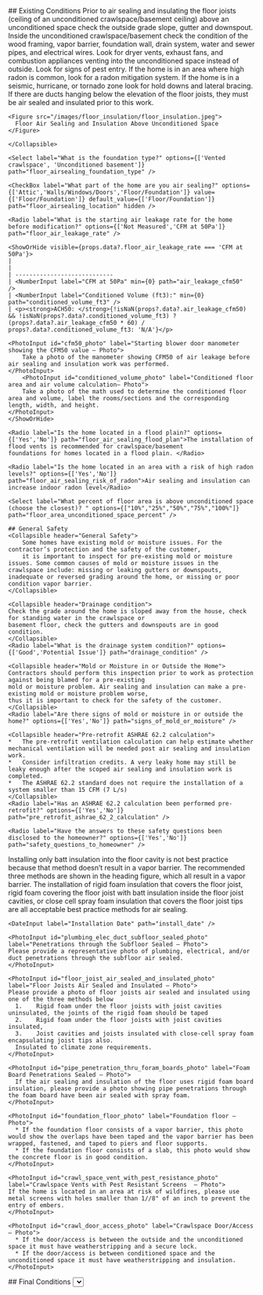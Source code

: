 <Tabs>

  <Tab eventKey="pre-installation" title="Pre-Installation">
    ## Existing Conditions
    <Collapsible header="Existing Conditions">
    Prior to air sealing and insulating the floor joists (ceiling of an unconditioned crawlspace/basement ceiling) above an 
    unconditioned space check the outside grade slope, gutter and downspout. Inside the unconditioned crawlspace/basement 
    check the condition of the wood framing, vapor barrier, foundation wall, drain system, water and sewer pipes, and 
    electrical wires. Look for dryer vents, exhaust fans, and combustion appliances venting into the unconditioned 
    space instead of outside. Look for signs of pest entry. If the home is in an area where high radon is common, 
    look for a radon mitigation system. If the home is in a seismic, hurricane, or tornado zone look for hold downs and 
    lateral bracing.  If there are ducts hanging below the elevation of the floor joists, they must be air sealed and 
    insulated prior to this work.

    <Figure src="/images/floor_insulation/floor_insulation.jpeg">
      Floor Air Sealing and Insulation Above Unconditioned Space
    </Figure>

    </Collapsible>

    <Select label="What is the foundation type?" options={['Vented crawlspace', 'Unconditioned basement']} path="floor_airsealing_foundation_type" />

    <CheckBox label="What part of the home are you air sealing?" options={['Attic','Walls/Windows/Doors','Floor/Foundation']} value={['Floor/Foundation']} default_value={['Floor/Foundation']} path="floor_airsealing_location" hidden />

    <Radio label="What is the starting air leakage rate for the home before modification?" options={['Not Measured','CFM at 50Pa']} path="floor_air_leakage_rate" />

    <ShowOrHide visible={props.data?.floor_air_leakage_rate === 'CFM at 50Pa'}>
    |                                                                                                                                                                                                                                           |
    | ----------------------------
    | <NumberInput label="CFM at 50Pa" min={0} path="air_leakage_cfm50"  />
    | <NumberInput label="Conditioned Volume (ft3):" min={0} path="conditioned_volume_ft3" />
    | <p><strong>ACH50: </strong>{!isNaN(props?.data?.air_leakage_cfm50) && !isNaN(props?.data?.conditioned_volume_ft3) ? (props?.data?.air_leakage_cfm50 * 60) / props?.data?.conditioned_volume_ft3: 'N/A'}</p>

    <PhotoInput id="cfm50_photo" label="Starting blower door manometer showing the CFM50 value – Photo">
        Take a photo of the manometer showing CFM50 of air leakage before air sealing and insulation work was performed.
    </PhotoInput>
        <PhotoInput id="conditioned_volume_photo" label="Conditioned floor area and air volume calculation– Photo">
        Take a photo of the math used to determine the conditioned floor area and volume, label the rooms/sections and the corresponding length, width, and height.
    </PhotoInput>
    </ShowOrHide>

    <Radio label="Is the home located in a flood plain?" options={['Yes','No']} path="floor_air_sealing_flood_plan">The installation of flood vents is recommended for crawlspace/basement
    foundations for homes located in a flood plain. </Radio>

    <Radio label="Is the home located in an area with a risk of high radon levels?" options={['Yes','No']} path="floor_air_sealing_risk_of_radon">Air sealing and insulation can increase indoor radon level</Radio>

    <Select label="What percent of floor area is above unconditioned space (choose the closest)? " options={["10%","25%","50%","75%","100%"]} path="floor_area_unconditioned_space_percent" />

    ## General Safety
    <Collapsible header="General Safety">
        Some homes have existing mold or moisture issues. For the contractor’s protection and the safety of the customer,
        it is important to inspect for pre-existing mold or moisture issues. Some common causes of mold or moisture issues in the crawlspace include: missing or leaking gutters or downspouts, inadequate or reversed grading around the home, or missing or poor condition vapor barrier.
    </Collapsible>

    <Collapsible header="Drainage condition">
    Check the grade around the home is sloped away from the house, check for standing water in the crawlspace or
    basement floor, check the gutters and downspouts are in good condition.
    </Collapsible>
    <Radio label="What is the drainage system condition?" options={['Good','Potential Issue']} path="drainage_condition" />

    <Collapsible header="Mold or Moisture in or Outside the Home">
    Contractors should perform this inspection prior to work as protection against being blamed for a pre-existing
    mold or moisture problem. Air sealing and insulation can make a pre-existing mold or moisture problem worse,
    thus it is important to check for the safety of the customer.
    </Collapsible>
    <Radio label="Are there signs of mold or moisture in or outside the home?" options={['Yes','No']} path="signs_of_mold_or_moisture" />

    <Collapsible header="Pre-retrofit ASHRAE 62.2 calculation">
    *	The pre-retrofit ventilation calculation can help estimate whether mechanical ventilation will be needed post air sealing and insulation work.
    *	Consider infiltration credits. A very leaky home may still be leaky enough after the scoped air sealing and insulation work is completed.
    *	The ASHRAE 62.2 standard does not require the installation of a system smaller than 15 CFM (7 L/s)
    </Collapsible>
    <Radio label="Has an ASHRAE 62.2 calculation been performed pre-retrofit?" options={['Yes','No']} path="pre_retrofit_ashrae_62_2_calculation" />

    <Radio label="Have the answers to these safety questions been disclosed to the homeowner?" options={['Yes','No']} path="safety_questions_to_homeowner" />

  </Tab>
  
  <Tab eventKey="installation" title="Installation">
    <Collapsible header="Installation Details">
      Installing only batt insulation into the floor cavity is not best practice because that method doesn’t result in a vapor 
      barrier. The recommended three methods are shown in the heading figure, which all result in a vapor barrier. 
      The installation of rigid foam insulation that covers the floor joist, rigid foam covering the floor joist with batt 
      insulation inside the floor joist cavities, or close cell spray foam insulation that covers the floor joist tips are 
      all acceptable best practice methods for air sealing.
    </Collapsible>

    <DateInput label="Installation Date" path="install_date" />

    <PhotoInput id="plumbing_elec_duct_subfloor_sealed_photo" label="Penetrations through the Subfloor Sealed – Photo">
    Please provide a representative photo of plumbing, electrical, and/or duct penetrations through the subfloor air sealed.
    </PhotoInput>

    <PhotoInput id="floor_joist_air_sealed_and_insulated_photo" label="Floor Joists Air Sealed and Insulated – Photo">
    Please provide a photo of floor joists air sealed and insulated using one of the three methods below
      1.	Rigid foam under the floor joists with joist cavities uninsulated, the joints of the rigid foam should be taped
      2.	Rigid foam under the floor joists with joist cavities insulated,
      3.	Joist cavities and joists insulated with close-cell spray foam encapsulating joist tips also.
      Insulated to climate zone requirements.
    </PhotoInput>

    <PhotoInput id="pipe_penetration_thru_foram_boards_photo" label="Foam Board Penetrations Sealed – Photo">
      If the air sealing and insulation of the floor uses rigid foam board insulation, please provide a photo showing pipe penetrations through the foam board have been air sealed with spray foam.
    </PhotoInput>

    <PhotoInput id="foundation_floor_photo" label="Foundation floor – Photo">
      * If the foundation floor consists of a vapor barrier, this photo would show the overlaps have been taped and the vapor barrier has been wrapped, fastened, and taped to piers and floor supports.
      * If the foundation floor consists of a slab, this photo would show the concrete floor is in good condition.
    </PhotoInput>

    <PhotoInput id="crawl_space_vent_with_pest_resistance_photo" label="Crawlspace Vents with Pest Resistant Screens  – Photo">
    If the home is located in an area at risk of wildfires, please use metal screens with holes smaller than 1//8" of an inch to prevent the entry of embers.
    </PhotoInput>

    <PhotoInput id="crawl_door_access_photo" label="Crawlspace Door/Access – Photo">
      * If the door/access is between the outside and the unconditioned space it must have weatherstripping and a secure lock.
      * If the door/access is between conditioned space and the unconditioned space it must have weatherstripping and insulation.
    </PhotoInput>

  </Tab>  
  <Tab eventKey="post_installation"  title="Post-Installation">
  ## Final Conditions
  <Select label="What R-value was added to the floor?" options={["Less than R-10", "R-10","R-13","R-19","R-30","more than R-30"]} path="postinstall_floor_r_value" />
  <Radio label="What is the air sealing level you have achieved?" options={['Not Measured','CFM at 50Pa']} path="postinstall_floor_air_leakage_level" />  
  <ShowOrHide visible={props.data?.postinstall_floor_air_leakage_level === 'CFM at 50Pa'}> 
  <NumberInput label="CFM at 50Pa" min={0} path="postinstall_air_leakage_cfm50"  />
  <PhotoInput id="postinstall_cfm50_photo" label="Final blower door manometer showing the CFM50 value – Photo">
      Photo of the manometer showing CFM50 of air leakage after air sealing and insulation work was performed
  </PhotoInput>
  </ShowOrHide>
  
  <CombustionSafetyChecksLink {...props} />
  
  ## Ventilation
  <Collapsible header="Post-retrofit ASHRAE 62.2 Calculation">
 *	The post-retrofit ventilation calculation can help determine whether mechanical ventilation is needed post air sealing and insulation work.
  * Consider using RED Calc ASHRAE 62.2 tools to do the mechanical ventilation calculation. https://basc.pnnl.gov/redcalc
    *	Consider infiltration credits. A very leaky home may still be leaky enough after the scoped air sealing and insulation work is completed. 
  *	The ASHRAE 62.2 standard does not require the installation of a system smaller than 15 CFM (7 L/s)
  </Collapsible>
  <Radio label="Has an ASHRAE 62.2 calculation been performed post-retrofit to ensure proper indoor air quality?" options={['Yes','No']} path="post_retrofit_ashrae_62_2_calculation" />
  ## Project Invoice 
  <PhotoInput id="project_invoice_photo" label="Project Invoice – Photo">
    Take a photo of the project invoice if your program requires it.
  </PhotoInput>
  </Tab>
 <Tab eventKey="report"  title="Report">
    <PrintSection label="Print Report">
    ---
    # Floor Air Sealing and Insulation Above Unconditioned Space Upgrade
    ## Photo Report

    <ProjectInfoReport {...props} />

    ## Existing Conditions

    <p> What is the foundation type?  <strong> { props.data?.floor_airsealing_foundation_type} </strong> </p>

    <p> What part of the home are you air sealing?  <strong> { props.data?.floor_airsealing_location ? ( Array.isArray(props.data.floor_airsealing_location) > 0 ? props.data.floor_airsealing_location.join(',') :  props.data.floor_airsealing_location) : null } </strong> </p>

    <p> What is the starting air leakage rate for the home before modification?  <strong> { props.data?.floor_air_leakage_rate == 'CFM at 50Pa' ? props.data?.air_leakage_cfm50  : null }{' '}{ props.data?.floor_air_leakage_rate}  </strong></p>

    <ShowOrHide visible={ props.data?.floor_air_leakage_rate == 'CFM at 50Pa'}>
      |            |                                                                                                                                                                                                                               |
      | -----------|----------------
      | Conditioned Volume (ft3) | {props.data?.conditioned_volume_ft3}
      | ACH50 | {!isNaN(props?.data?.air_leakage_cfm50) && !isNaN(props?.data?.conditioned_volume_ft3) ? (props?.data?.air_leakage_cfm50 * 60) / props?.data?.conditioned_volume_ft3 : 'N/A'}

      <Photo id="cfm50_photo" label="Starting blower door manometer showing the CFM50 value – Photo" required>
            Photo of the manometer showing CFM50 of air leakage before air sealing and insulation work was performed
      </Photo>
      <Photo
        id="conditioned_volume_photo"
        label="Conditioned floor area and air volume calculation– Photo"
        required>
        Photo of the math used to determine the conditioned floor area and
        volume, label the rooms/sections and the corresponding length, width,
        and height.
      </Photo>
    </ShowOrHide>

    <p> Is the home located in a flood plain?  <strong> { props.data?.floor_air_sealing_flood_plan} </strong> </p>

    <p> Is the home located in an area with a risk of high radon levels?  <strong> { props.data?.floor_air_sealing_risk_of_radon} </strong> </p>

    <p> What percent of floor area is above unconditioned space? <strong> { props.data?.floor_area_unconditioned_space_percent} </strong> </p>


    ## General Safety
    <p> What is the drainage system condition?   <strong> { props.data?.drainage_condition } </strong></p>
    <p> Are there signs of mold or moisture in or outside the home?  <strong> { props.data?.signs_of_mold_or_moisture} </strong></p>
    <p> Has an ASHRAE 62.2 calculation been performed pre-retrofit?  <strong>{ props.data?.pre_retrofit_ashrae_62_2_calculation} </strong></p>
    <p> Have the answers to these safety questions been disclosed to the homeowner? <strong> { props.data?.safety_questions_to_homeowner}</strong></p>


    ## Installation

    <Photo id="plumbing_elec_duct_subfloor_sealed_photo" label="Penetrations through the Subfloor Sealed – Photo" required />

    <Photo id="floor_joist_air_sealed_and_insulated_photo" label="Floor Joists Air Sealed and Insulated – Photo" required>
      Photo of the Floor Joists Air Sealed and Insulated using one of three methods
    </Photo>

    <Photo id="pipe_penetration_thru_foram_boards_photo" label="Foam Board Penetration Sealed – Photo" required>
      Photo of the Pipe Penetrations through the Foam Boards Sealed with Spray Foam
    </Photo>

    <Photo id="foundation_floor_photo" label="Foundation floor – Photo">
      Photo of the Foundation floor
    </Photo>

    <Photo id="crawl_space_vent_with_pest_resistance_photo" label="Crawlspace Vents with Pest Resistant Screens  – Photo" required>
       Photo of the Crawlspace Vents with Pest Resistant Screens
    </Photo>

    <Photo id="crawl_door_access_photo" label="Crawlspace Door/Access – Photo" required>
      Photo fo the Crawlspace Door/Access
    </Photo>

    ## Final Conditions
    <p> What R-value was added to the floor? <strong>{props.data?.postinstall_floor_r_value}</strong> </p>

    <p> What is the air sealing level you have achieved? <strong>{props.data?.postinstall_air_leakage_cfm50 && props.data?.postinstall_floor_air_leakage_level === 'CFM at 50Pa' ? props.data?.postinstall_air_leakage_cfm50 +" " : null} {props.data?.postinstall_floor_air_leakage_level}</strong> </p>


    <ShowOrHide visible={props.data?.postinstall_floor_air_leakage_level === 'CFM at 50Pa'}>
      <Photo id="postinstall_cfm50_photo" label="Final blower door manometer showing the CFM50 value – Photo" required>
          Photo of the manometer showing CFM50 of air leakage after air sealing and insulation work was performed
      </Photo>
    </ShowOrHide>


    <CombustionSafetyChecksReport path="combustion_safety_tests" />

    ## Ventilation
    <p> Has an ASHRAE 62.2 calculation been performed post-retrofit to ensure proper indoor air quality? <strong> { props.data?.post_retrofit_ashrae_62_2_calculation} </strong> </p>

{props.metadata?.attachments?.project_invoice_photo && (

<>
    <h2> Project Invoice</h2>
    <Photo id="project_invoice_photo" label="Project Invoice – Photo">
        Photo of the project invoice
    </Photo>{' '}
</>
)}

    </PrintSection>

  </Tab>
</Tabs>
